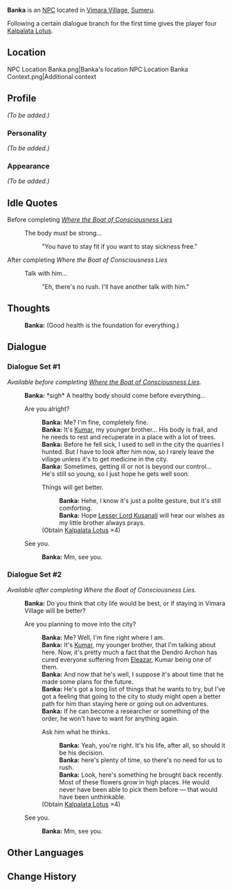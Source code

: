 {{Meta
<!-- Remove this template after adding the missing info -->
|missing_NPC_profile  = yes
}}
{{Character Infobox
|type             = NPC
|image            = NPC Banka.png
|realname         = <!-- Optional, if different from in-game name -->
|deceased         = <!-- Past (for deceased prior to events of the game) or free response -->
|region           = Sumeru
|location         = <!-- Where the character appears, if different from Region -->
|affiliation      = 
|title            = 

|ancestry         = <!-- Clan/family -->
|father           = 
|mother           = 
|spouse           = 
|sibling          = Kumar
|siblingNote      = Younger brother
|child            = 
|relative         = 

|voiceEN          = 
|voiceCN          = 
|voiceJP          = 
|dialoguereward   = {{Card|Kalpalata Lotus|4}}
}}
'''Banka''' is an [[NPC]] located in [[Vimara Village]], [[Sumeru]].

Following a certain dialogue branch for the first time gives the player four [[Kalpalata Lotus]].

==Location==
<gallery>
NPC Location Banka.png|Banka's location
NPC Location Banka Context.png|Additional context
</gallery>

==Profile==
<!-- Detailed story/lore information goes here. -->
''(To be added.)''

===Personality===
''(To be added.)''

===Appearance===
<!-- Keep appearance section short and concise. Limit to 2 paragraphs with 3-4 sentences each. -->
''(To be added.)''

<!--
==Quests and Events==
{{Quests and Events}}
-->
==Idle Quotes==
;Before completing ''[[Where the Boat of Consciousness Lies]]''
{{Dialogue start}}
: {{DIcon|Idle}} The body must be strong...
:: {{A|VO Banka 01.ogg}} "You have to stay fit if you want to stay sickness free."
{{Dialogue end}}

;After completing ''Where the Boat of Consciousness Lies''
{{Dialogue start}}
: {{DIcon|Idle}} Talk with him...
:: {{A|VO Banka 02.ogg}} "Eh, there's no rush. I'll have another talk with him."
{{Dialogue end}}

==Thoughts==
{{All Schemes to Know Explanation|name=Banka}}
{{Dialogue start}}
:{{A|VO Banka All Schemes to Know 01.ogg}} '''Banka:''' (Good health is the foundation for everything.)
{{Dialogue end}}

==Dialogue==
===Dialogue Set #1===
''Available before completing [[Where the Boat of Consciousness Lies]].''
{{Dialogue start}}
:'''Banka:''' *sigh* A healthy body should come before everything...
:{{DIcon}} Are you alright?
::'''Banka:''' Me? I'm fine, completely fine.
::'''Banka:''' It's [[Kumar]], my younger brother... His body is frail, and he needs to rest and recuperate in a place with a lot of trees.
::'''Banka:''' Before he fell sick, I used to sell in the city the quarries I hunted. But I have to look after him now, so I rarely leave the village unless it's to get medicine in the city.
::'''Banka:''' Sometimes, getting ill or not is beyond our control... He's still so young, so I just hope he gets well soon.
::{{DIcon|Reward}} Things will get better.
:::'''Banka:''' Hehe, I know it's just a polite gesture, but it's still comforting.
:::'''Banka:''' Hope [[Lesser Lord Kusanali]] will hear our wishes as my little brother always prays.
::;(Obtain [[Kalpalata Lotus]] ×4)
:{{DIcon}} See you.
::'''Banka:''' Mm, see you.
{{Dialogue end}}

===Dialogue Set #2===
''Available after completing Where the Boat of Consciousness Lies.''
{{Dialogue start}}
:'''Banka:''' Do you think that city life would be best, or if staying in Vimara Village will be better?
:{{DIcon}} Are you planning to move into the city?
::'''Banka:''' Me? Well, I'm fine right where I am.
::'''Banka:''' It's [[Kumar]], my younger brother, that I'm talking about here. Now, it's pretty much a fact that the Dendro Archon has cured everyone suffering from [[Eleazar]], Kumar being one of them.
::'''Banka:''' And now that he's well, I suppose it's about time that he made some plans for the future.
::'''Banka:''' He's got a long list of things that he wants to try, but I've got a feeling that going to the city to study might open a better path for him than staying here or going out on adventures.
::'''Banka:''' If he can become a researcher or something of the order, he won't have to want for anything again.
::{{DIcon|Reward}} Ask him what he thinks.
:::'''Banka:''' Yeah, you're right. It's his life, after all, so should it be his decision.
:::'''Banka:''' here's plenty of time, so there's no need for us to rush.
:::'''Banka:''' Look, here's something he brought back recently. Most of these flowers grow in high places. He would never have been able to pick them before &mdash; that would have been unthinkable.
::;(Obtain [[Kalpalata Lotus]] ×4)

:{{DIcon}} See you.
::'''Banka:''' Mm, see you.
{{Dialogue end}}
<!--
==Event Dialogue==
===Event Name===
{{Dialogue start}}
:'''{{subst:PAGENAME}}:'''
{{Dialogue end}}

==Trivia==
* 
-->

==Other Languages==
{{Other Languages
|default_hidden = 1
|en      = Banka
|zhs     = 班卡
|zhs_rm  = Bānkǎ
|zht     = 班卡
|zht_rm  = Bānkǎ
|ja      = バンカ
|ja_rm   = Banka
|ko      = 뱅카
|ko_rm   = Baengka
|es      = Banka
|fr      = Banka
|ru      = Банка
|th      = Banka
|vi      = Banka
|de      = Banka
|id      = Banka
|pt      = Banka
|tr      = Bankha
|it      = Banka
}}

==Change History==
{{Change History|3.0}}
<!--
==References==
{{Reflist}}
-->